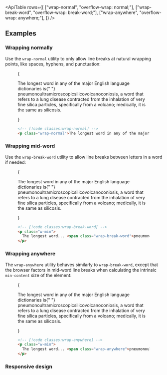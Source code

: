 

<ApiTable
  rows={[
    ["wrap-normal", "overflow-wrap: normal;"],
    ["wrap-break-word", "overflow-wrap: break-word;"],
    ["wrap-anywhere", "overflow-wrap: anywhere;"],
  ]}
/>

## Examples

### Wrapping normally

Use the `wrap-normal` utility to only allow line breaks at natural wrapping points, like spaces, hyphens, and punctuation:

<Figure>

<Example padding={false}>
  {
    <p className="mx-auto max-w-xs border-x border-x-pink-400/30 py-8 wrap-normal text-gray-900 dark:text-gray-200">
      The longest word in any of the major English language dictionaries is{" "}
      <span className="font-bold">pneumonoultramicroscopicsilicovolcanoconiosis,</span> a word that refers to a lung
      disease contracted from the inhalation of very fine silica particles, specifically from a volcano; medically, it
      is the same as silicosis.
    </p>
  }
</Example>

```html
<!-- [!code classes:wrap-normal] -->
<p class="wrap-normal">The longest word in any of the major...</p>
```

</Figure>

### Wrapping mid-word

Use the `wrap-break-word` utility to allow line breaks between letters in a word if needed:

<Figure>

<Example padding={false}>
  {
    <p className="mx-auto w-min max-w-xs border-x border-x-pink-400/30 py-8 text-gray-900 dark:text-gray-200">
      The longest word in any of the major English language dictionaries is{" "}
      <span className="font-bold wrap-break-word">pneumonoultramicroscopicsilicovolcanoconiosis,</span> a word that
      refers to a lung disease contracted from the inhalation of very fine silica particles, specifically from a
      volcano; medically, it is the same as silicosis.
    </p>
  }
</Example>

```html
<!-- [!code classes:wrap-break-word] -->
<p class="w-min">
  The longest word... <span class="wrap-break-word">pneumonoultramicroscopicsilicovolcanoconiosis,</span>
</p>
```

</Figure>

### Wrapping anywhere

The `wrap-anywhere` utility behaves similarly to `wrap-break-word`, except that the browser factors in mid-word line breaks when calculating the intrinsic `min-content` size of the element:

<Figure>

<Example padding={false} className="max-h-96">
  {
    <p className="mx-auto w-min max-w-xs border-x border-x-pink-400/30 py-8 text-gray-900 dark:text-gray-200">
      The longest word in any of the major English language dictionaries is{" "}
      <span className="font-bold wrap-anywhere">pneumonoultramicroscopicsilicovolcanoconiosis,</span> a word that refers
      to a lung disease contracted from the inhalation of very fine silica particles, specifically from a volcano;
      medically, it is the same as silicosis.
    </p>
  }
</Example>

```html
<!-- [!code classes:wrap-anywhere] -->
<p class="w-min">
  The longest word... <span class="wrap-anywhere">pneumonoultramicroscopicsilicovolcanoconiosis,</span>
</p>
```

</Figure>

### Responsive design

<ResponsiveDesign element="p" property="overflow-wrap" defaultClass="wrap-normal" featuredClass="wrap-break-word" />

